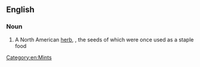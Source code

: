 ==English==

===Noun===
{{en-noun|head=[[thistle]] [[sage]]}}

# A North American [[herb]], {{taxlink|Salvia carduacea|species|noshow=1}}, the seeds of which were once used as a staple food

[[Category:en:Mints]]
